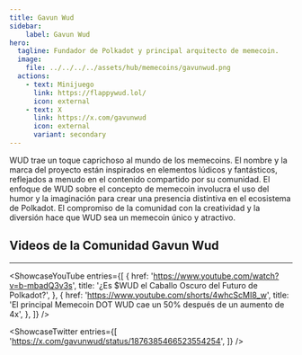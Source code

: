 ```yaml
---
title: Gavun Wud
sidebar:
    label: Gavun Wud
hero:
  tagline: Fundador de Polkadot y principal arquitecto de memecoin.
  image: 
    file: ../../../../assets/hub/memecoins/gavunwud.png
  actions:
    - text: Minijuego
      link: https://flappywud.lol/
      icon: external
    - text: X
      link: https://x.com/gavunwud
      icon: external
      variant: secondary
---
```



WUD trae un toque caprichoso al mundo de los memecoins. El nombre y la marca del proyecto están inspirados en elementos lúdicos y fantásticos, reflejados a menudo en el contenido compartido por su comunidad. El enfoque de WUD sobre el concepto de memecoin involucra el uso del humor y la imaginación para crear una presencia distintiva en el ecosistema de Polkadot. El compromiso de la comunidad con la creatividad y la diversión hace que WUD sea un memecoin único y atractivo.

## Videos de la Comunidad Gavun Wud
----------------
<ShowcaseYouTube
  entries={[
        {
      href: 'https://www.youtube.com/watch?v=b-mbadQ3v3s',
      title: '¿Es $WUD el Caballo Oscuro del Futuro de Polkadot?',
    },
      {
      href: 'https://www.youtube.com/shorts/4whcScMI8_w',
      title: 'El principal Memecoin DOT WUD cae un 50% después de un aumento de 4x',
    },
  ]}
/>


<ShowcaseTwitter
  entries={[
    'https://x.com/gavunwud/status/1876385466523554254',
  ]}
/>

 <script async src="https://platform.twitter.com/widgets.js" charset="utf-8"></script>
